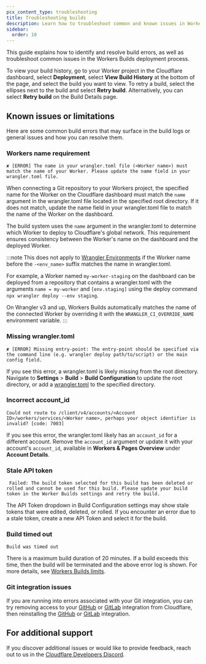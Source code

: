 ```yaml
---
pcx_content_type: troubleshooting
title: Troubleshooting builds
description: Learn how to troubleshoot common and known issues in Workers Builds.
sidebar:
  order: 10
---
```


This guide explains how to identify and resolve build errors, as well as troubleshoot common issues in the Workers Builds deployment process.

To view your build history, go to your Worker project in the Cloudflare dashboard, select **Deployment**, select **View Build History** at the bottom of the page, and select the build you want to view. To retry a build, select the ellipses next to the build and select **Retry build**. Alternatively, you can select **Retry build** on the Build Details page.

## Known issues or limitations

Here are some common build errors that may surface in the build logs or general issues and how you can resolve them.

### Workers name requirement

`✘ [ERROR] The name in your wrangler.toml file (<Worker name>) must match the name of your Worker. Please update the name field in your wrangler.toml file.`

When connecting a Git repository to your Workers project, the specified name for the Worker on the Cloudflare dashboard must match the `name` argument in the wrangler.toml file located in the specified root directory. If it does not match, update the name field in your wrangler.toml file to match the name of the Worker on the dashboard.

The build system uses the `name` argument in the wrangler.toml to determine which Worker to deploy to Cloudflare's global network. This requirement ensures consistency between the Worker's name on the dashboard and the deployed Worker.

:::note
This does not apply to [Wrangler Environments](/workers/wrangler/environments/) if the Worker name before the `-<env_name>` suffix matches the name in wrangler.toml.

For example, a Worker named `my-worker-staging` on the dashboard can be deployed from a repository that contains a wrangler.toml with the arguments `name = my-worker` and `[env.staging]` using the deploy command `npx wrangler deploy --env staging`.

On Wrangler v3 and up, Workers Builds automatically matches the name of the connected Worker by overriding it with the `WRANGLER_CI_OVERRIDE_NAME` environment variable.
:::

### Missing wrangler.toml

`✘ [ERROR] Missing entry-point: The entry-point should be specified via the command line (e.g. wrangler deploy path/to/script) or the main config field.`

If you see this error, a wrangler.toml is likely missing from the root directory. Navigate to **Settings** > **Build** > **Build Configuration** to update the root directory, or add a [wrangler.toml](/workers/wrangler/configuration/) to the specified directory.

### Incorrect account_id

`Could not route to /client/v4/accounts/<Account ID>/workers/services/<Worker name>, perhaps your object identifier is invalid? [code: 7003]`

If you see this error, the wrangler.toml likely has an `account_id` for a different account. Remove the `account_id` argument or update it with your account's `account_id`, available in **Workers & Pages Overview** under **Account Details**.

### Stale API token

` Failed: The build token selected for this build has been deleted or rolled and cannot be used for this build. Please update your build token in the Worker Builds settings and retry the build.`

The API Token dropdown in Build Configuration settings may show stale tokens that were edited, deleted, or rolled. If you encounter an error due to a stale token, create a new API Token and select it for the build.

### Build timed out

`Build was timed out`

There is a maximum build duration of 20 minutes. If a build exceeds this time, then the build will be terminated and the above error log is shown. For more details, see [Workers Builds limits](/workers/ci-cd/builds/limits-and-pricing/).

### Git integration issues

If you are running into errors associated with your Git integration, you can try removing access to your [GitHub](/workers/ci-cd/builds/git-integration/github-integration/#removing-access) or [GitLab](/workers/ci-cd/builds/git-integration/gitlab-integration/#removing-access) integration from Cloudflare, then reinstalling the [GitHub](/workers/ci-cd/builds/git-integration/github-integration/#reinstall-a-git-integration) or [GitLab](/workers/ci-cd/builds/git-integration/gitlab-integration/#reinstall-a-git-integration) integration.

## For additional support

If you discover additional issues or would like to provide feedback, reach out to us in the [Cloudflare Developers Discord](https://discord.com/channels/595317990191398933/1052656806058528849).

